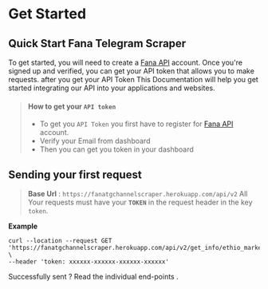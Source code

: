 # Get Started

## Quick Start Fana Telegram Scraper

To get started, you will need to create a [Fana API](https://fanaapi.com/api  "Fana API") account.  Once you're signed up and verified, you can get your API token that allows you to make requests. after you get your API Token This Documentation will help you get started integrating our API into your applications and websites.


> #### How to get your `API token`
> - To get you `API Token` you first have to register for [Fana API](https://fanaapi.com/api  "Fana API") account.
> - Verify your Email from dashboard 
> - Then you can get you token in your dashboard 

## Sending your first request

> **Base Url** : ` https://fanatgchannelscraper.herokuapp.com/api/v2 ` 
All Your requests must have your **`TOKEN`** in the request header in the key `token`. 

**Example**
```curl
curl --location --request GET 'https://fanatgchannelscraper.herokuapp.com/api/v2/get_info/ethio_market_place' \
--header 'token: xxxxxx-xxxxxx-xxxxxx-xxxxxx'
```

Successfully sent ? Read the individual end-points  .